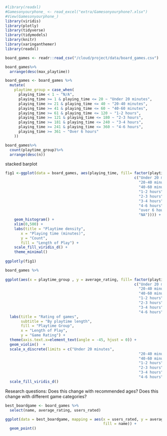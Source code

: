 ```r
#library(readxl)
#Gamesonyourphone_ <- read_excel("extra/Gamesonyourphone?.xlsx")
#View(Gamesonyourphone_) 
library(viridis)
library(plotly)
library(tidyverse)
library(tidymodels)
library(knitr)
library(xaringanthemer)
library(readxl)
```

```r
board_games <- readr::read_csv("/cloud/project/data/board_games.csv")
```

```r
board_games%>%
  arrange(desc(max_playtime))

board_games <- board_games %>%
  mutate(
    playtime_group = case_when(
      playing_time < 1 ~ "N/A",
      playing_time >= 1 & playing_time <= 20 ~ "Under 20 minutes",
      playing_time >= 21 & playing_time <= 40 ~ "20-40 minutes",
      playing_time >= 41 & playing_time <= 60 ~ "40-60 minutes",
      playing_time >= 61 & playing_time <= 120 ~ "1-2 hours",
      playing_time >= 121 & playing_time <= 180 ~ "2-3 hours",
      playing_time >= 181 & playing_time <= 240 ~ "3-4 hours",
      playing_time >= 241 & playing_time <= 360 ~ "4-6 hours",
      playing_time >= 361 ~ "Over 6 hours"
    ))
``` 

```r
board_games%>%
  count(playtime_group)%>%
  arrange(desc(n))
```


stacked barplot
 

```r
fig1 <-ggplot(data = board_games, aes(playing_time, fill= factor(playtime_group, 
                                                          c("Under 20 minutes",
                                                            "20-40 minutes",
                                                            "40-60 minutes",
                                                            "1-2 hours",
                                                            "2-3 hours",
                                                            "3-4 hours",
                                                            "4-6 hours",
                                                            "over 6 hours",
                                                            "NA")))) +
    geom_histogram() +
    xlim(0,500) +
    labs(title = "Playtime density",
       x = "Playing time (minutes)",
       y = "Count",
       fill = "Length of Play") +
    scale_fill_viridis_d() + 
    theme_minimal()
  
ggplotly(fig1)
```
```r
board_games %>% 
  
ggplot(aes(x = playtime_group , y = average_rating, fill= factor(playtime_group, 
                                                          c("Under 20 minutes",
                                                            "20-40 minutes",
                                                            "40-60 minutes",
                                                            "1-2 hours",
                                                            "2-3 hours",
                                                            "3-4 hours",
                                                            "4-6 hours")))) +
  labs(title = "Rating of games",
       subtitle = "By playtime length",
       fill = "Playtime Group",
       x = "Length of Play",
       y = "Game Rating") +
  theme(axis.text.x=element_text(angle = -45, hjust = 0)) +
  geom_violin()  + 
  scale_x_discrete(limits = c("Under 20 minutes",
                                                            "20-40 minutes",
                                                            "40-60 minutes",
                                                            "1-2 hours",
                                                            "2-3 hours",
                                                            "3-4 hours",
                                                            "4-6 hours"))+ 
  scale_fill_viridis_d()
```

Research questions: Does this change with recommended ages? 
Does this change with different game categories?

```r
best_boardgame <- board_games %>%
  select(name, average_rating, users_rated)

ggplot(data = best_boardgame, mapping = aes(x = users_rated, y = average_rating,
                                            fill = name)) + 
  geom_point()
```